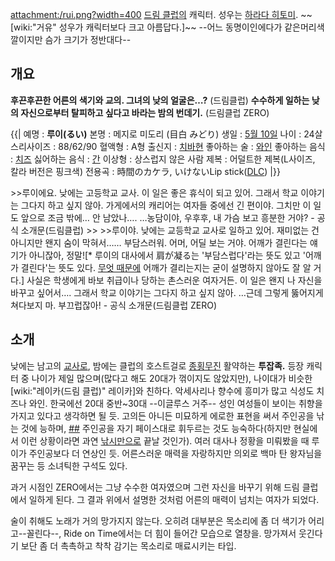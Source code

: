 attachment:/rui.png?width=400
[[드림 클럽]]의 캐릭터. 성우는 [[하라다 히토미]]. ~~[wiki:"거유" 성우가 캐릭터보다 크고 아름답다.]~~
--어느 동명이인에다가 같은머리색깔이지만 슴가 크기가 정반대다--

== 개요 ==
'''후끈후끈한 어른의 색기와 교의. 그녀의 낮의 얼굴은…?''' (드림클럽)
'''수수하게 일하는 낮의 자신으로부터 탈피하고 싶다고 바라는 밤의 번데기.''' (드림클럽 ZERO)

{{|
예명 : '''루이(るい)'''
본명 : 메지로 미도리 (目白 みどり) 
생일 : [[5월 10일]]
나이 : 24살
스리사이즈 : 88/62/90 
혈액형 : A형 
출신지 : [[치바]]현 
좋아하는 술 : [[와인]]
좋아하는 음식 : [[치즈]] 
싫어하는 음식 : [[간]] 
이상형 : 상스럽지 않은 사람
제복 : 어덜트한 제복(L사이즈, 칼라 버전은 핑크색)
전용곡 : 時間のカケラ, いけないLip stick([[DLC]])
|}}

>>루이에요. 낮에는 고등학교 교사. 이 일은 좋은 휴식이 되고 있어. 그래서 학교 이야기는 그다지 하고 싶지 않아. 가게에서의 캐리어는 여자들 중에선 긴 편이야. 그치만 이 일도 앞으로 조금 밖에… 안 남았나…. …농담이야, 우후후, 내 가슴 보고 흥분한 거야? - 공식 소개문(드림클럽)
>>
>>루이야. 낮에는 교등학교 교사로 일하고 있어. 재미없는 건 아니지만 왠지 숨이 막혀서…… 부담스러워. 어머, 어딜 보는 거야. 어깨가 결린다는 얘기가 아니잖아, 정말![* 루이의 대사에서 肩が凝る는 '부담스럽다'라는 뜻도 있고 '어깨가 결린다'는 뜻도 있다. [[거유|무엇 때문에]] 어깨가 결리는지는 굳이 설명하지 않아도 잘 알 거다.] 사실은 학생에게 바보 취급이나 당하는 촌스러운 여자거든. 이 일은 왠지 나 자신을 바꾸고 싶어서…. 그래서 학교 이야기는 그다지 하고 싶지 않아. …근데 그렇게 뚫어지게 쳐다보지 마. 부끄럽잖아! - 공식 소개문(드림클럽 ZERO)

== 소개 ==
낮에는 남고의 [[교사]]로, 밤에는 클럽의 호스트걸로 [[종횡무진]] 활약하는 '''투잡족.''' 등장 캐릭터 중 나이가 제일 많으며(많다고 해도 20대가 꺾이지도 않았지만), 나이대가 비슷한 [wiki:"레이카(드림 클럽)" 레이카]와 친하다. 악세사리나 향수에 흥미가 많고 식성도 치즈나 와인. 한국에선 20대 중반~30대 --이글루스 거주-- 성인 여성들이 보이는 취향을 가지고 있다고 생각하면 될 듯. 고의든 아니든 미묘하게 에로한 표현을 써서 주인공을 낚는 것에 능하며, [http://axelsaga.egloos.com/4246965 #][http://adoru0083.egloos.com/5053122 #] 주인공을 자기 페이스대로 휘두르는 것도 능숙하다(하지만 현실에서 이런 상황이라면 과연 [[낚시]]만으로 끝날 것인가). 여러 대사나 정황을 미뤄봤을 때 루이가 주인공보다 더 연상인 듯. 어른스러운 매력을 자랑하지만 의외로 백마 탄 왕자님을 꿈꾸는 등 소녀틱한 구석도 있다.

과거 시점인 ZERO에서는 그냥 수수한 여자였으며 그런 자신을 바꾸기 위해 드림 클럽에서 일하게 된다. 그 결과 위에서 설명한 것처럼 어른의 매력이 넘치는 여자가 되었다.

술이 취해도 노래가 거의 망가지지 않는다. 오히려 대부분은 목소리에 좀 더 색기가 어리고--꼴린다--, Ride on Time에서는 더 힘이 들어간 모습으로 열창을. 망가져서 웃긴다기 보단 좀 더 촉촉하고 착착 감기는 목소리로 매료시키는 타입.
